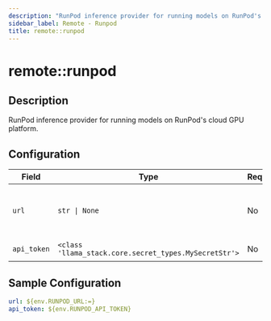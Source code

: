 ```yaml
---
description: "RunPod inference provider for running models on RunPod's cloud GPU platform."
sidebar_label: Remote - Runpod
title: remote::runpod
---
```


# remote::runpod

## Description

RunPod inference provider for running models on RunPod's cloud GPU platform.

## Configuration

| Field | Type | Required | Default | Description |
|-------|------|----------|---------|-------------|
| `url` | `str \| None` | No |  | The URL for the Runpod model serving endpoint |
| `api_token` | `<class 'llama_stack.core.secret_types.MySecretStr'>` | No |  | The API token |

## Sample Configuration

```yaml
url: ${env.RUNPOD_URL:=}
api_token: ${env.RUNPOD_API_TOKEN}
```
